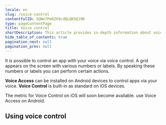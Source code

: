 ```yaml
---
locale: en
slug: /voice-control
contentfulID: 5QWe7Pm9Zh9cdQLQK5QJ9R
type: pageContentPage
title: Voice control
shortDescription: This article provides in-depth information about voice control on Android and iOS.
hide_table_of_contents: true
pagination_next: null
pagination_prev: null
---
```


It is possible to control an app with your voice via voice control. A grid appears on the screen with various numbers or labels. By speaking these numbers or labels you can perform certain actions.

**Voice Access** can be installed on Android devices to control apps via your voice. **Voice Control** is built-in as standard on iOS devices.

<TwoColumnBlock>
  <LeftColumn>
    <ColumnRow>
      <TextBlock
        showBackgroundColor={true}>
        The metric for Voice Control on iOS will soon become available. 
        <CustomLink url="/en/stats/voice-control" label="More about voice control" external={false}/>
      </TextBlock>
    </ColumnRow>
  </LeftColumn>
  <RightColumn>
    <ColumnRow>
      <PercentageBlock
        metrics={[
          { title: 'Android - voice access metric', key: 'android-accessibility_is_voice_access_enabled-true', isPercentage: true }
        ]}
        linkLabel="More about voice control"
        linkUrl="/en/stats/voice-control">
        use Voice Access on Android.
      </PercentageBlock>
    </ColumnRow>
  </RightColumn>
</TwoColumnBlock>

## Using voice control

<LinkList title="List of voice control features" isHighlighted={true}>
  <LinkListItem url="/en/docs/ios/features/voice-control" title="Voice Control for iOS" pageTitle="Voice Control for iOS" shortDescription="This article provides in-depth information about using Voice Control to control your iOS device by voice." icon="/img/light/voiceaccess.svg" iconAlt="Voice Control icon"/>
  <LinkListItem url="/en/docs/android/features/voice-access" title="Voice Access for Android" pageTitle="Voice Access for Android" shortDescription="This article provides in-depth information about using Voice Access to control your Android device by voice." icon="/img/light/voiceaccess.svg" iconAlt="Voice Control icon"/>
</LinkList>